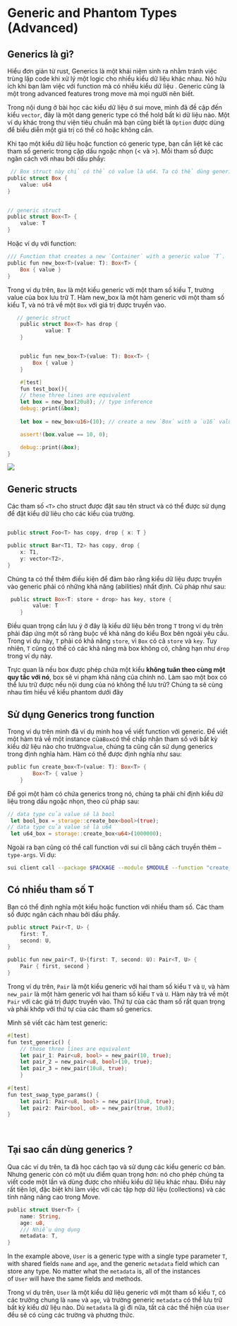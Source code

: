 # Generic and Phantom Types (Advanced)

## Generics là gì? 
Hiểu đơn giản từ rust, Generics là một khái niệm sinh ra nhằm tránh việc trùng lặp code khi xử lý một logic cho nhiều kiểu dữ liệu khác nhau. Nó hữu ích khi bạn làm việc với function mà có nhiều kiểu dữ liệu . Generic cũng là một trong advanced features trong move mà mọi người nên biết. 

Trong nội dung ở bài học các kiểu dữ liệu ở sui move, mình đã đề cập đến kiểu `vector`, đây là một dang generic type có thể hold bất kì dữ liệu nào. Một ví dụ khác trong thư viện tiêu chuẩn mà bạn cũng biết là `Option` được dùng để biểu diễn một giá trị có thể có hoặc không cần.

Khi tạo một kiểu dữ liệu hoặc function có generic type, bạn cần liệt kê các tham số generic trong cặp dấu ngoặc nhọn (< và >). Mỗi tham số được ngăn cách với nhau bởi dấu phẩy:


```rust
 // Box struct này chỉ có thể có value là u64. Ta có thể dùng generic 
public struct Box {
    value: u64
} 


// generic struct 
public struct Box<T> {
    value: T
} 
```


Hoặc ví dụ với function: 
```rust
/// Function that creates a new `Container` with a generic value `T`.
public fun new_box<T>(value: T): Box<T> {
    Box { value }
}
```

Trong ví dụ trên, `Box` là một kiểu generic với một tham số kiểu T, trường value của box lưu trữ T. Hàm new_box là một hàm generic với một tham số kiểu T, và nó trả về một `Box` với giá trị được truyền vào.

```rust
   // generic struct 
    public struct Box<T> has drop {
            value: T
    } 


    public fun new_box<T>(value: T): Box<T> {
        Box { value }
    }

    #[test]
    fun test_box(){
    // these three lines are equivalent
    let box = new_box(20u8); // type inference
    debug::print(&box);
    
    let box = new_box<u16>(10); // create a new `Box` with a `u16` value

    assert!(box.value == 10, 0);

    debug::print(&box);
}

```

![](../assets/Basic_Move_Programming_image/generic_example.png)


## Generic structs

Các tham số `<T>` cho struct được đặt sau tên struct và có thể được sử dụng để đặt kiểu dữ liêu cho các kiểu của trường.

```rust

public struct Foo<T> has copy, drop { x: T }

public struct Bar<T1, T2> has copy, drop {
    x: T1,
    y: vector<T2>,
}
```

Chúng ta có thể thêm điều kiện để đảm bảo rằng kiểu dữ liệu được truyền vào generic phải có những khả năng (abilities) nhất định. Cú pháp như sau:

```rust
 public struct Box<T: store + drop> has key, store {
        value: T
    }
```

Điều quan trọng cần lưu ý ở đây là kiểu dữ liệu bên trong `T` trong ví dụ trên phải đáp ứng một số ràng buộc về khả năng do kiểu Box bên ngoài yêu cầu. Trong ví dụ này, `T` phải có khả năng `store`, vì `Box` có cả `store` và `key`. Tuy nhiên, `T` cũng có thể có các khả năng mà box không có, chẳng hạn như `drop` trong ví dụ này. 

Trực quan là nếu box được phép chứa một kiểu **không tuân theo cùng một quy tắc với nó**, box sẽ vi phạm khả năng của chính nó. Làm sao một box có thể lưu trữ được nếu nội dung của nó không thể lưu trữ? Chúng ta sẽ cùng nhau tìm hiểu về kiểu phantom dưới đây

## Sử dụng Generics trong function

Trong ví dụ trên mình đã ví dụ minh hoạ về viết function với generic.  Để viết một hàm trả về một instance của`Box`có thể chấp nhận tham số với bất kỳ kiểu dữ liệu nào cho trường`value`, chúng ta cũng cần sử dụng generics trong định nghĩa hàm. Hàm có thể được định nghĩa như sau:

```rust
public fun create_box<T>(value: T): Box<T> {
        Box<T> { value }
    }
```

Để gọi một hàm có chứa generics trong nó, chúng ta phải chỉ định kiểu dữ liệu trong dấu ngoặc nhọn, theo cú pháp sau:

```rust
// data type của value sẽ là bool
 let bool_box = storage::create_box<bool>(true);
// data type của value sẽ là u64
 let u64_box = storage::create_box<u64>(1000000);
```

Ngoài ra bạn cũng có thể call function với sui cli bằng cách truyền thêm `—type-args`. Ví dụ:

```bash
sui client call --package $PACKAGE --module $MODULE --function "create_box" --args $OBJECT_ID --type-args 0x2::sui::SUI --gas-budget 10000000
```

## Có nhiều tham số T

Bạn có thể định nghĩa một kiểu hoặc function với nhiều tham số. Các tham số được ngăn cách nhau bởi dấu phẩy.

```rust
public struct Pair<T, U> {
    first: T,
    second: U,
}

public fun new_pair<T, U>(first: T, second: U): Pair<T, U> {
    Pair { first, second }
}
```

Trong ví dụ trên, `Pair` là một kiểu generic với hai tham số kiểu `T` và `U`, và hàm `new_pair` là một hàm generic với hai tham số kiểu `T` và `U`. Hàm này trả về một `Pair` với các giá trị được truyền vào. Thứ tự của các tham số  rất quan trọng và phải khớp với thứ tự của các tham số generics.

Mình sẽ viết các hàm test generic:

```rust
#[test]
fun test_generic() {
    // these three lines are equivalent
    let pair_1: Pair<u8, bool> = new_pair(10, true);
    let pair_2 = new_pair<u8, bool>(10, true);
    let pair_3 = new_pair(10u8, true);
    }
  
#[test]
fun test_swap_type_params() {
    let pair1: Pair<u8, bool> = new_pair(10u8, true);
    let pair2: Pair<bool, u8> = new_pair(true, 10u8);
}
  
    
```



## Tại sao cần dùng generics ?

Qua các ví dụ trên, ta đã học cách tạo và sử dụng các kiểu generic cơ bản. Nhưng generic còn có một ưu điểm quan trọng hơn: nó cho phép chúng ta viết code một lần và dùng được cho nhiều kiểu dữ liệu khác nhau. Điều này rất tiện lợi, đặc biệt khi làm việc với các tập hợp dữ liệu (collections) và các tính năng nâng cao trong Move.

```rust
public struct User<T> {
    name: String,
    age: u8,
    /// Nhiều ứng dụng 
    metadata: T,
}
```

In the example above, `User` is a generic type with a single type parameter `T`, with shared fields `name` and `age`, and the generic `metadata` field which can store any type. No matter what the `metadata` is, all of the instances of `User` will have the same fields and methods.

Trong ví dụ trên, `User` là một kiểu dữ liệu generic với một tham số kiểu `T`, có các trường chung là `name` và `age`, và trường generic `metadata` có thể lưu trữ bất kỳ kiểu dữ liệu nào. Dù `metadata` là gì đi nữa, tất cả các thể hiện của `User` đều sẽ có cùng các trường và phương thức.
